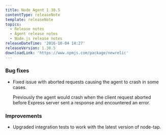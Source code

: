 ```yaml
---
title: Node Agent 1.30.5
contentType: releaseNote
template: releaseNote
topics:
  - Release notes
  - Agent release notes
  - Node.js release notes
releaseDateTime: '2016-10-04 14:27'
releaseVersion: 1.30.5
downloadLink: 'https://www.npmjs.com/package/newrelic'
---
```


### Bug fixes

* Fixed issue with aborted requests causing the agent to crash in some cases.

  Previously the agent would crash when the client request aborted before Express server sent a response and encountered an error.

### Improvements

* Upgraded integration tests to work with the latest version of node-tap.

